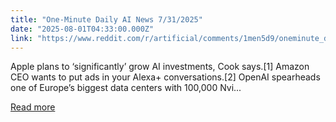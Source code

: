 ```yaml
---
title: "One-Minute Daily AI News 7/31/2025"
date: "2025-08-01T04:33:00.000Z"
link: "https://www.reddit.com/r/artificial/comments/1men5d9/oneminute_daily_ai_news_7312025/"
---
```


Apple plans to ‘significantly’ grow AI investments, Cook says.[1]
 Amazon CEO wants to put ads in your Alexa+ conversations.[2]
 OpenAI spearheads one of Europe’s biggest data centers with 100,000 Nvi...

[Read more](https://www.reddit.com/r/artificial/comments/1men5d9/oneminute_daily_ai_news_7312025/)
